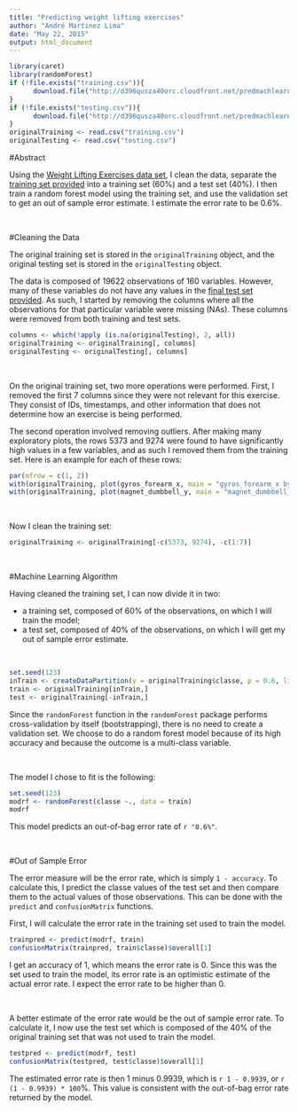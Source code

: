 ```yaml
---
title: "Predicting weight lifting exercises"
author: "André Martinez Lima"
date: "May 22, 2015"
output: html_document
---
```


```r
library(caret)
library(randomForest)
if (!file.exists("training.csv")){
      download.file("http://d396qusza40orc.cloudfront.net/predmachlearn/pml-training.csv", destfile = "training.csv")
}
if (!file.exists("testing.csv")){
      download.file("http://d396qusza40orc.cloudfront.net/predmachlearn/pml-testing.csv", destfile = "testing.csv")
}
originalTraining <- read.csv("training.csv")
originalTesting <- read.csv("testing.csv")
```


#Abstract



Using the [Weight Lifting Exercises data set](http://groupware.les.inf.puc-rio.br/har#weight_lifting_exercises), I clean the data, separate the [training set provided](https://d396qusza40orc.cloudfront.net/predmachlearn/pml-training.csv) into a training set (60%) and a test set (40%). I then train a random forest model using the training set, and use the validation set to get an out of sample error estimate. I estimate the error rate to be 0.6%.

</br>

#Cleaning the Data



The original training set is stored in the `originalTraining` object, and the original testing set is stored in the `originalTesting` object.
  

The data is composed of 19622 observations of 160 variables. However, many of these variables do not have any values in the [final test set provided](http://d396qusza40orc.cloudfront.net/predmachlearn/pml-testing.csv). As such, I started by removing the columns where all the observations for that particular variable were missing (NAs). These columns were removed from both training and test sets.


```r
columns <- which(!apply (is.na(originalTesting), 2, all))
originalTraining <- originalTraining[, columns]
originalTesting <- originalTesting[, columns]
```

</br>

On the original training set, two more operations were performed. First, I removed the first 7 columns since they were not relevant for this exercise. They consist of IDs, timestamps, and other information that does not determine how an exercise is being performed.


  
The second operation involved removing outliers. After making many exploratory plots, the rows 5373 and 9274 were found to have significantly high values in a few variables, and as such I removed them from the training set. Here is an example for each of these rows:


```r
par(mfrow = c(1, 2))
with(originalTraining, plot(gyros_forearm_x, main = "gyros_forearm_x by index"))
with(originalTraining, plot(magnet_dumbbell_y, main = "magnet_dumbbell_y by index"))
```

</br>

Now I clean the training set:



```r
originalTraining <- originalTraining[-c(5373, 9274), -c(1:7)]
```
</br>


#Machine Learning Algorithm





Having cleaned the training set, I can now divide it in two:   




* a training set, composed of 60% of the observations, on which I will train the model; 
* a test set, composed of 40% of the observations, on which I will get my out of sample error estimate.


</br>

```r
set.seed(123)
inTrain <- createDataPartition(y = originalTraining$classe, p = 0.6, list = FALSE)
train <- originalTraining[inTrain,]
test <- originalTraining[-inTrain,]
```




Since the `randomForest` function in the `randomForest` package performs cross-validation by itself (bootstrapping), there is no need to create a validation set. We choose to do a random forest model because of its high accuracy and because the outcome is a multi-class variable.


</br>

The model I chose to fit is the following:



```r
set.seed(123)
modrf <- randomForest(classe ~., data = train)
modrf
```



This model predicts an out-of-bag error rate of `r "0.6%"`.

</br>


#Out of Sample Error


  
The error measure will be the error rate, which is simply `1 - accuracy`. To calculate this, I predict the classe values of the test set and then compare them to the actual values of those observations. This can be done with the `predict` and `confusionMatrix` functions.   





First, I will calculate the error rate in the training set used to train the model.



```r
trainpred <- predict(modrf, train)
confusionMatrix(trainpred, train$classe)$overall[1]
```





I get an accuracy of 1, which means the error rate is 0. Since this was the set used to train the model, its error rate is an optimistic estimate of the actual error rate. I expect the error rate to be higher than 0.   
  
  
</br>
  
  
A better estimate of the error rate would be the out of sample error rate. To calculate it, I now use the test set which is composed of the 40% of the original training set that was not used to train the model.





```r
testpred <- predict(modrf, test)
confusionMatrix(testpred, test$classe)$overall[1]
```





The estimated error rate is then 1 minus 0.9939, which is `r 1 - 0.9939`, or `r (1 - 0.9939) * 100`%. This value is consistent with the out-of-bag error rate returned by the model.



